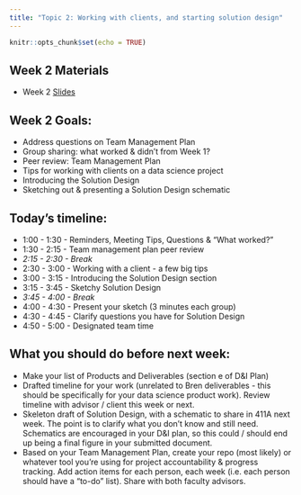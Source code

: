 ```yaml
---
title: "Topic 2: Working with clients, and starting solution design"
---
```


```r
knitr::opts_chunk$set(echo = TRUE)
```

## Week 2 Materials

- Week 2 [Slides](https://docs.google.com/presentation/d/e/2PACX-1vThGEsQ71FAft_ciJ-lZZKPsWiGqYTm4aV07g_UJfMp9HZfnbfJlZ6u0sulOtRLCoyeg9LbFAvqWOWx/pub?start=false&loop=false&delayms=3000)

## Week 2 Goals:

- Address questions on Team Management Plan
- Group sharing: what worked & didn't from Week 1?
- Peer review: Team Management Plan
- Tips for working with clients on a data science project
- Introducing the Solution Design
- Sketching out & presenting a Solution Design schematic

## Today's timeline: 

- 1:00 - 1:30 - Reminders, Meeting Tips, Questions & “What worked?”
- 1:30 - 2:15 - Team management plan peer review
- *2:15 - 2:30 - Break*
- 2:30 - 3:00 - Working with a client - a few big tips
- 3:00 - 3:15 - Introducing the Solution Design section
- 3:15 - 3:45 - Sketchy Solution Design
- *3:45 - 4:00 - Break*
- 4:00 - 4:30 - Present your sketch (3 minutes each group)
- 4:30 - 4:45 - Clarify questions you have for Solution Design
- 4:50 - 5:00 - Designated team time

## What you should do before next week: 

- Make your list of Products and Deliverables (section e of D&I Plan)
- Drafted timeline for your work (unrelated to Bren deliverables - this should be specifically for your data science product work). Review timeline with advisor / client this week or next. 
- Skeleton draft of Solution Design, with a schematic to share in 411A next week. The point is to clarify what you don’t know and still need. Schematics are encouraged in your D&I plan, so this could / should end up being a final figure in your submitted document. 
- Based on your Team Management Plan, create your repo (most likely) or whatever tool you’re using for project accountability & progress tracking. Add action items for each person, each week (i.e. each person should have a “to-do” list). Share with both faculty advisors. 

